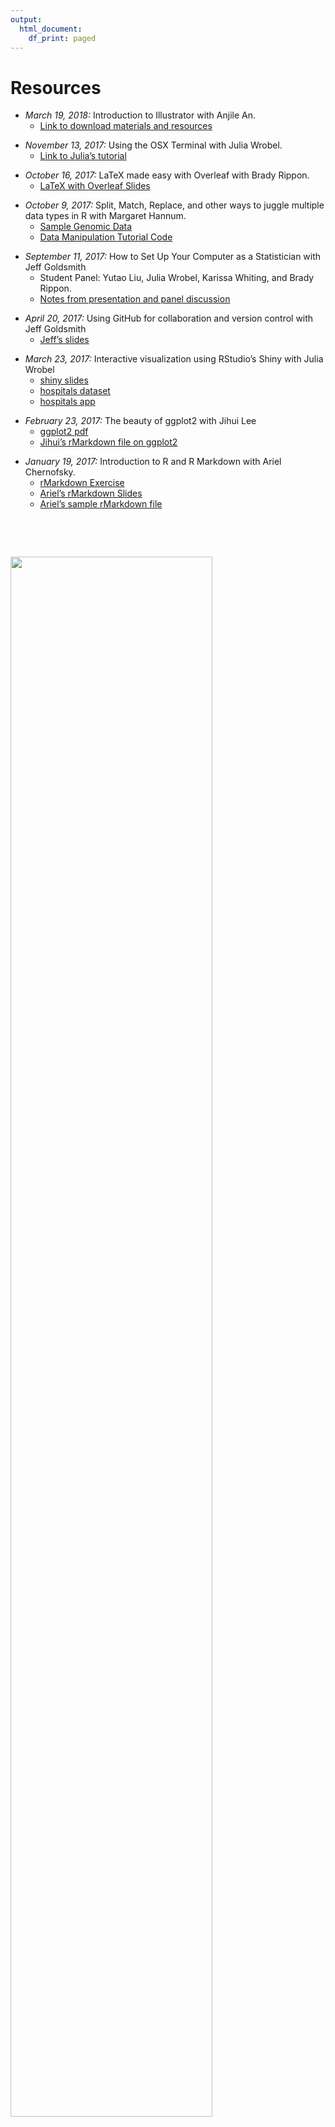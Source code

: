 ```yaml
---
output:
  html_document:
    df_print: paged
---
```


<h1> Resources </h1>

* _March 19, 2018:_ Introduction to Illustrator with Anjile An.
    + [Link to download materials and resources](http://tinyurl.com/k8ya4gk)

\newline

* _November 13, 2017:_ Using the OSX Terminal with Julia Wrobel.
    + [Link to Julia's tutorial](http://juliawrobel.com/tutorials/osx_terminal.html)

\newline

* _October 16, 2017:_ LaTeX made easy with Overleaf with Brady Rippon.
    + [LaTeX with Overleaf Slides](resources_files/latex_101617.pdf)

\newline

* _October 9, 2017:_ Split, Match, Replace, and other ways to juggle multiple data types in R with Margaret Hannum.
    + [Sample Genomic Data](resources_files/Manipulation_Data.zip)
    + [Data Manipulation Tutorial Code](resources_files/cbcc_100917.R)

\newline

* _September 11, 2017:_ How to Set Up Your Computer as a Statistician with Jeff Goldsmith
    + Student Panel: Yutao Liu, Julia Wrobel, Karissa Whiting, and Brady Rippon.
    + [Notes from presentation and panel discussion](resources_files/computer_091117.pdf)

\newline

* _April 20, 2017:_ Using GitHub for collaboration and version control with Jeff Goldsmith
    + [Jeff's slides](http://p8105.com/git.html)

\newline

* _March 23, 2017:_ Interactive visualization using RStudio's Shiny with Julia Wrobel
    + [shiny slides](resources_files/shinySlides.html)
    + [hospitals dataset](resources_files/Hospital.csv)
    + [hospitals app](resources_files/hospitalApp.zip)

\newline

* _February 23, 2017:_ The beauty of ggplot2 with Jihui Lee
    + [ggplot2 pdf](resources_files/ggplot2.pdf)
    + [Jihui's rMarkdown file on ggplot2](resources_files/ggplot2.rmd)

\newline

* _January 19, 2017:_ Introduction to R and R Markdown with Ariel Chernofsky.
    + [rMarkdown Exercise](resources_files/RMD_Exercise.pdf)
    + [Ariel's rMarkdown Slides](resources_files/RMD_slides.pdf)
    + [Ariel's sample rMarkdown file](resources_files/SampleRMD.rmd)


<p>&nbsp;</p>
<p>&nbsp;</p>

<img src="images/mailman_biostats_4c_horiz.png" style="width:80%" class="center">
